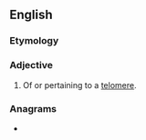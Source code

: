 ==English==

===Etymology===
{{suffix|en|telomere|ic}}

===Adjective===
{{en-adj|-}}

# Of or pertaining to a [[telomere]].

===Anagrams===
* {{anagrams|en|a=ceeilmort|merotelic}}